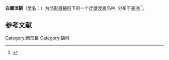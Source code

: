{{Speciesbox
|image=Calidris fuscicollis-foraging.jpg
|status=LC
|status_system=IUCN3.1
|status_ref=<ref>{{cite iucn|author=BirdLife International|author-link=BirdLife International|title=''Calidris fuscicollis''|page=e.T22693399A119296025|year=2017|accessdate=Jan 13, 2021}}</ref>
|taxon=Calidris fuscicollis
|authority=([[w:Louis_Jean_Pierre_Vieillot|Vieillot]], 1819)
}}
'''白腰滨鹬'''（[[学名|学名]]：{{lang|la|''Calidris fuscicollis''}}）为[[鸻形目|鸻形目]][[鷸科|鷸科]]下的一个[[鸟类迁徙|迁徙]][[涉禽|涉禽]]鸟种, 分布于[[美洲|美洲]]
<ref>{{cite journal
|last1=Parmelee
|first1=D. F.
|editor1-last=Poole
|editor1-first=A. F.
|editor2-last=Stettenheim
|editor2-first=P. R.
|editor3-last=Gill
|editor3-first=F. B.
|date=2020
|title=White-rumped Sandpiper (Calidris fuscicollis)
|url=https://birdsoftheworld.org/bow/species/whrsan/cur/introduction
|journal=Birds of the World, Cornell Lab of Ornithology
|doi=10.2173/bow.whrsan.01
|access-date=Jan 13, 2021
|archive-date=2021-01-24
|archive-url=https://web.archive.org/web/20210124115537/https://birdsoftheworld.org/bow/species/whrsan/cur/introduction
|dead-url=no
}}</ref>。

==参考文献==
{{Reflist}}

{{Wikispecies}}
{{commons}}
{{Taxonbar|from=Q599749}}
[[Category:鸻形目|Category:鸻形目]]
[[Category:鷸科|Category:鷸科]]
{{鸟类小作品}}